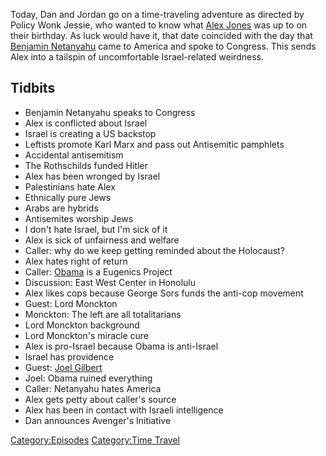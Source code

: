 {{DEFAULTSORT:
    #_EPISODE_0128:March 3, 2015
}}{{Episode
    | title           = March 3, 2015
    | caption         = Listen to this episode on [https://knowledgefight.libsyn.com/knowledge-fight-march-3-2015 Libsyn] [https://open.spotify.com/episode/0FFOmzdMdJQvWRrrhGP0VO Spotify], Read the [[Transcript/128: March 3, 2015|Unofficial Transcript]]
    | episodeNumber   = 128
    | length          = 02:11:42
    | airDate         = February 12, 2018
    | coverageDate    = March 5, 2015
    | episodeType     = [[:Category:Time Travel|Time Travel]]
    | appearance      = [[Benjamin Netanyahu]], [[Karl Marx]], [[George Soros]], [[Lord Monckton]], [[Joel Gilbert]]
    | oocDrop         = If the Bible is sci-fi, why does it keep coming true?
    | previousEpisode = [[127: February 8, 2018]]
    | nextEpisode     = [[129: David Rothschild Interview]]
}}

{{Stub}}

Today, Dan and Jordan go on a time-traveling adventure as directed by Policy Wonk Jessie, who wanted to know what [[Alex Jones]] was up to on their birthday. As luck would have it, that date coincided with the day that [[Benjamin Netanyahu]] came to America and spoke to Congress. This sends Alex into a tailspin of uncomfortable Israel-related weirdness.

==Tidbits==

*Benjamin Netanyahu speaks to Congress
*Alex is conflicted about Israel
*Israel is creating a US backstop
*Leftists promote Karl Marx and pass out Antisemitic pamphlets
*Accidental antisemitism
*The Rothschilds funded Hitler
*Alex has been wronged by Israel
*Palestinians hate Alex
*Ethnically pure Jews
*Arabs are hybrids
*Antisemites worship Jews
*I don't hate Israel, but I'm sick of it
*Alex is sick of unfairness and welfare
*Caller: why do we keep getting reminded about the Holocaust?
*Alex hates right of return
*Caller: [[Barack Obama|Obama]] is a Eugenics Project
*Discussion: East West Center in Honolulu
*Alex likes cops because George Sors funds the anti-cop movement
*Guest: Lord Monckton
*Monckton: The left are all totalitarians
*Lord Monckton background
*Lord Monckton's miracle cure
*Alex is pro-Israel because Obama is anti-Israel
*Israel has providence
*Guest: [[Joel Gilbert]]
*Joel: Obama ruined everything
*Caller: Netanyahu hates America
*Alex gets petty about caller's source
*Alex has been in contact with Israeli intelligence
*Dan announces Avenger's Initiative

[[Category:Episodes]]
[[Category:Time Travel]]
